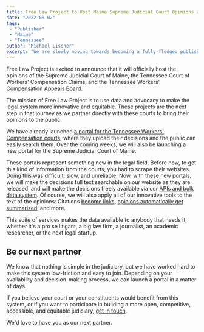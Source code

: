 ```yaml
---
title: Free Law Project to Host Maine Supreme Judicial Court Opinions and Tennessee Workers' Compensation Opinions
date: "2022-08-02"
tags:
 - "Publisher"
 - "Maine"
 - "Tennessee"
author: "Michael Lissner"
excerpt: "We are slowly moving towards becoming a fully-fledged publisher by hosting the opinions of the Supreme Judicial Court of Maine and the Tennessee Workers' Compensation Courts."
---
```


<p class="lead">Free Law Project is excited to announce that it will officially host the opinions of the Supreme Judicial Court of Maine, the Tennessee Court of Workers' Compensation Claims, and the Tennessee Workers' Compensation Appeals Board.</p>

The mission of Free Law Project is to use data and advocacy to make the legal system more innovative and equitable. These projects are the next step in that journey as we partner directly with these courts to bring their opinions to the public.

We have already launched [a portal for the Tennessee Workers' Compensation courts][tenn], where they upload their decisions and the public can easily search them. Over the coming weeks, we will also be launching a new portal for the Supreme Judicial Court of Maine.

These portals represent something new in the legal field. Before now, to get this kind of information from the courts, you had to scrape their websites. Doing this was difficult, slow, and unreliable. Now, with these new portals, we will make the decisions full text searchable on our website as they are released, and will make the decisions freely available via our [APIs and bulk data system][apis]. Of course, we will also apply all of our innovative tools to the text of the opinions: Citations [become links][eyecite], [opinions automatically get summarized][parens], and more.

This suite of services makes the data available to anybody that needs it, whether it's a pro se litigant, a big law firm, a journalist, an academic researcher, or the next legal startup.


## Be our next partner

We know that nothing is simple in the judiciary, but we have worked hard to make this system low-friction and easy to join. Depending on your availability and decision-making process, we can launch a portal in a matter of days.

If you believe your court or your constituents would benefit from this system, or if you want to participate in building a more open, competitive, accessible, and equitable judiciary, [get in touch][c].

We'd love to have you as our next partner.



[tenn]: https://www.courtlistener.com/court/tennworkcompcl/
[apis]: https://www.courtlistener.com/help/api/
[parens]: /2022/03/17/summarizing-important-cases/
[eyecite]: /projects/eyecite/
[c]: /contact/